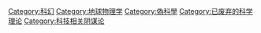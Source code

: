 [[Category:科幻|Category:科幻]]
[[Category:地球物理学|Category:地球物理学]]
[[Category:偽科學|Category:偽科學]]
[[Category:已废弃的科学理论|Category:已废弃的科学理论]]
[[Category:科技相关阴谋论|Category:科技相关阴谋论]]
